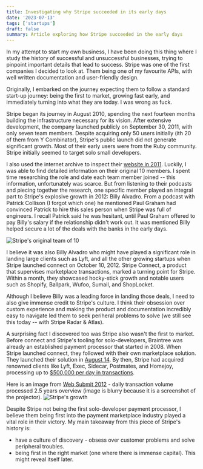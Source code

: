 ```yaml
---
title: Investigating why Stripe succeeded in its early days
date: '2023-07-13'
tags: ['startups']
draft: false
summary: Article exploring how Stripe succeeded in the early days
---
```


In my attempt to start my own business, I have been doing this thing where I study the history of successful and unsuccessful businesses, trying to pinpoint important details that lead to success. Stripe was one of the first companies I decided to look at. Them being one of my favourite APIs, with well written documentation and user-friendly design.

Originally, I embarked on the journey expecting them to follow a standard start-up journey: being the first to market, growing fast early, and immediately turning into what they are today. I was wrong as fuck. 

Stripe began its journey in August 2010, spending the next fourteen months building the infrastructure necessary for its vision. After extensive development, the company launched publicly on September 30, 2011, with only seven team members. Despite acquiring only 50 users initially (ith 20 of them from Y Combinator), Stripe's public launch did not generate significant growth. Most of their early users were from the Ruby community. Stripe initially seemed to target solo small developers.

I also used the internet archive to inspect their [website in 2011](https://web.archive.org/web/20111017073054/https://stripe.com/about). Luckily, I was able to find detailed information on their original 10 members. I spent time researching the role and date each team member joined -- this information, unfortunately was scarce. But from listening to their podcasts and piecing together the research, one specific member played an integral part to Stripe's explosive growth in 2012: Billy Alvadro. From a podcast with Patrick Collison (I forgot which one) he mentioned Paul Graham had convinced Patrick to hire this sales person when Stripe was full of engineers. I recall Patrick said he was hesitant, until Paul Graham offered to pay Billy's salary if the relationship didn't work out. It was mentioned Billy helped secure a lot of the deals with the banks in the early days.

![Stripe's original team of 10](/static/images/blog/stripe-2010-team.png)

I believe it was also Billy Alvadro who might have played a significant role in landing large clients such as Lyft, and all the other growing startups when Stripe launched connect on October 10, 2012. Stripe Connect, a product that supervises marketplace transactions, marked a turning point for Stripe. Within a month, they showcased hocky-stick growth and notable users such as Shopify, Ballpark, Wufoo, Sumail, and ShopLocket. 

Although I believe Billy was a leading force in landing those deals, I need to also give immense credit to Stripe's culture. I think their obsession over custom experience and making the product and documentation incredibly easy to navigate led them to seek periheral problems to solve (we still see this today -- with Stripe Radar & Atlas). 

A surprising fact I discovered too was Stripe also wasn't the first to market. Before connect and Stripe's tooling for solo-developers, Braintree was already an established payment processor that started in 2008. When Stripe launched connect, they followed with their own marketplace solution. They launched their solution in [August 14](https://techcrunch.com/2013/08/14/braintree-takes-on-stripe-paypal-with-debut-of-marketplace/). By then, Stripe had acquired renowned clients like Lyft, Exec, Sidecar, Postmates, and Homejoy, processing up to [$500,000 per day in transactions](https://techcrunch.com/2013/06/22/stripes-payout-technology-for-collaborative-consumption-startups-now-processing-500k-per-day/). 

Here is an image from [Web Submit 2012](https://youtu.be/RuObmJJfcX0?si=1qgkrYV5JoMMeuJF&t=779) - daily transaction volume processed 2.5 years overview (image is blurry because it is a screenshot of the projector).
![Stripe's growth](/static/images/blog/stripe-hockeystick-growth.png)

Despite Stripe not being the first solo-developer payment processor, I believe them being first into the payment marketplace industry played a vital role in their victory. My main takeaway from this piece of Stripe's history is:
- have a culture of discovery - obsess over customer problems and solve peripheral troubles.
- being first in the right market (one where there is immense capital). This might reveal itself later.


